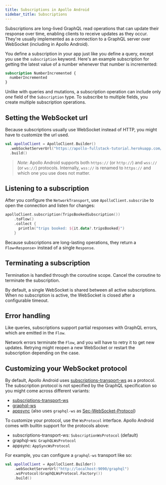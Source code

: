 ```yaml
---
title: Subscriptions in Apollo Android
sidebar_title: Subscriptions
---
```


Subscriptions are long-lived GraphQL read operations that can update their response over time, enabling clients to receive updates as they occur. They're usually implemented as a connection to a GraphQL server over WebSocket (including in Apollo Android).

You define a subscription in your app just like you define a query, except you use the `subscription` keyword. Here's an example subscription for getting the latest value of a number whenever that number is incremented:

```graphql
subscription NumberIncremented {
  numberIncremented
}
```

Unlike with queries and mutations, a subscription operation can include only _one_ field of the `Subscription` type. To subscribe to multiple fields, you create multiple subscription operations.

## Setting the WebSocket url

Because subscriptions usually use WebSocket instead of HTTP, you might have to customize the url used. 

```kotlin
val apolloClient = ApolloClient.Builder()
  .webSocketServerUrl("https://apollo-fullstack-tutorial.herokuapp.com/graphql")
  .build()
```

> _Note_: Apollo Android supports both `https://` (or `http://`) and `wss://` (or `ws://`) protocols. Internally, `wss://` is renamed to `https://` and which one you use does not matter.

## Listening to a subscription

After you configure the `NetworkTransport`, use `ApolloClient.subscribe` to open the connection and listen for changes:

```kotlin
apolloClient.subscription(TripsBookedSubscription())
    .toFlow()
    .collect {
      println("trips booked: ${it.data?.tripsBooked}")
    }
```

Because subscriptions are long-lasting operations, they return a `Flow<Response>` instead of a single `Response`.

## Terminating a subscription

Termination is handled through the coroutine scope. Cancel the coroutine to terminate the subscription.

By default, a single WebSocket is shared between all active subscriptions. When no subscription is active, the WebSocket is closed after a configurable timeout.

## Error handling

Like queries, subscriptions support partial responses with GraphQL errors, which are emitted in the `Flow`.

Network errors terminate the `Flow`, and you will have to retry it to get new updates. Retrying might reopen a new WebSocket or restart the subscription depending on the case.

## Customizing your WebSocket protocol

By default, Apollo Android uses [subscriptions-transport-ws](https://github.com/apollographql/subscriptions-transport-ws/blob/master/PROTOCOL.md) as a protocol. The subscription protocol is not specified by the GraphQL specification so you might come across different variants:

* [subscriptions-transport-ws](https://github.com/apollographql/subscriptions-transport-ws/blob/master/PROTOCOL.md)
* [graphql-ws](https://github.com/enisdenjo/graphql-ws/blob/master/PROTOCOL.md)
* [appsync](https://docs.aws.amazon.com/appsync/latest/devguide/real-time-websocket-client.html) (also uses `graphql-ws` as [Sec-WebSocket-Protocol](https://datatracker.ietf.org/doc/html/rfc6455#section-1.2))

To customize your protocol, use the `WsProtocol` interface. Apollo Android comes with builtin support for the protocols above:

* subscriptions-transport-ws: `SubscriptionWsProtocol` (default)
* graphql-ws: `GraphQLWsProtocol`
* appsync: `AppSyncWsProtocol`

For example, you can configure a `graphql-ws` transport like so:

```kotlin
val apolloClient = ApolloClient.Builder()
    .webSocketServerUrl("http://localhost:9090/graphql")
    .wsProtocol(GraphQLWsProtocol.Factory())
    .build()
```
